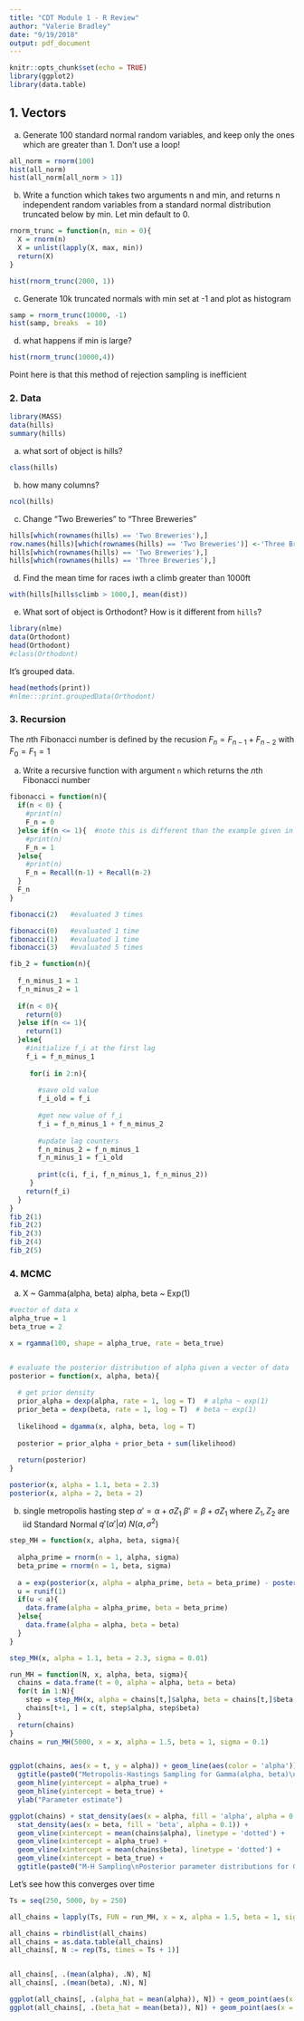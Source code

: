 ```yaml
---
title: "CDT Module 1 - R Review"
author: "Valerie Bradley"
date: "9/19/2018"
output: pdf_document
---
```


```r
knitr::opts_chunk$set(echo = TRUE)
library(ggplot2)
library(data.table)
```

## 1. Vectors

a. Generate 100 standard normal random variables, and keep only the ones which are greater than 1. Don’t use a loop!
```r
all_norm = rnorm(100)
hist(all_norm)
hist(all_norm[all_norm > 1])
```

b. Write a function which takes two arguments n and min, and returns n independent random variables from a standard normal distribution truncated below by min. Let min default to 0.
```r
rnorm_trunc = function(n, min = 0){
  X = rnorm(n)
  X = unlist(lapply(X, max, min))
  return(X)
}

hist(rnorm_trunc(2000, 1))
```


c. Generate 10k truncated normals with min set at -1 and plot as histogram
```r
samp = rnorm_trunc(10000, -1)
hist(samp, breaks  = 10)
```


d. what happens if min is large?
```r
hist(rnorm_trunc(10000,4))
```

Point here is that this method of rejection sampling is inefficient 


### 2. Data

```r
library(MASS)
data(hills)
summary(hills)
```

a. what sort of object is hills?
```r
class(hills)
```

b. how many columns?
```r
ncol(hills)
```

c. Change "Two Breweries" to "Three Breweries"
```r
hills[which(rownames(hills) == 'Two Breweries'),]
row.names(hills)[which(rownames(hills) == 'Two Breweries')] <-'Three Breweries'
hills[which(rownames(hills) == 'Two Breweries'),]
hills[which(rownames(hills) == 'Three Breweries'),]
```

d. Find the mean time for races iwth a climb greater than 1000ft
```r
with(hills[hills$climb > 1000,], mean(dist))
```

e. What sort of object is Orthodont?  How is it different from `hills`?
```r
library(nlme)
data(Orthodont)
head(Orthodont)
#class(Orthodont)
```
It's grouped data.


```r
head(methods(print))
#nlme:::print.groupedData(Orthodont)
```




### 3. Recursion

The $n$th Fibonacci number is defined by the recusion $F_n=F_{n-1} + F_{n-2}$ with $F_0=F_1=1$

a. Write a recursive function with argument `n` which returns the $n$th Fibonacci number

```r
fibonacci = function(n){
  if(n < 0) {
    #print(n)
    F_n = 0
  }else if(n <= 1){  #note this is different than the example given in Recall (they used <=2) - has to do with indexing from 0 v 1
    #print(n)
    F_n = 1
  }else{
    #print(n)
    F_n = Recall(n-1) + Recall(n-2)
  }
  F_n
}

fibonacci(2)   #evaluated 3 times

fibonacci(0)   #evaluated 1 time
fibonacci(1)   #evaluated 1 time
fibonacci(3)   #evaluated 5 times
```


```r
fib_2 = function(n){
  
  f_n_minus_1 = 1
  f_n_minus_2 = 1
  
  if(n < 0){
    return(0)
  }else if(n <= 1){
    return(1)
  }else{
    #initialize f_i at the first lag
    f_i = f_n_minus_1
    
     for(i in 2:n){
       
       #save old value
       f_i_old = f_i
       
       #get new value of f_i
       f_i = f_n_minus_1 + f_n_minus_2
       
       #update lag counters
       f_n_minus_2 = f_n_minus_1
       f_n_minus_1 = f_i_old
       
       print(c(i, f_i, f_n_minus_1, f_n_minus_2))
     }
    return(f_i)
  }
}
fib_2(1)
fib_2(2)
fib_2(3)
fib_2(4)
fib_2(5)
```


### 4. MCMC
a. 
X ~ Gamma(alpha, beta)
alpha, beta ~ Exp(1)

```r
#vector of data x
alpha_true = 1
beta_true = 2

x = rgamma(100, shape = alpha_true, rate = beta_true)


# evaluate the posterior distribution of alpha given a vector of data
posterior = function(x, alpha, beta){
  
  # get prior density
  prior_alpha = dexp(alpha, rate = 1, log = T)  # alpha ~ exp(1)
  prior_beta = dexp(beta, rate = 1, log = T)  # beta ~ exp(1)
  
  likelihood = dgamma(x, alpha, beta, log = T)
  
  posterior = prior_alpha + prior_beta + sum(likelihood)
  
  return(posterior)
}

posterior(x, alpha = 1.1, beta = 2.3)
posterior(x, alpha = 2, beta = 2)

```


b. single metropolis hasting step
$\alpha' = \alpha + \sigma Z_1$
$\beta' = \beta + \sigma Z_1$
where $Z_1 ,Z_2$ are iid Standard Normal $q'(\alpha' | \alpha) ~ N(\alpha, \sigma^2)$
```r
step_MH = function(x, alpha, beta, sigma){
  
  alpha_prime = rnorm(n = 1, alpha, sigma)
  beta_prime = rnorm(n = 1, beta, sigma)
  
  a = exp(posterior(x, alpha = alpha_prime, beta = beta_prime) - posterior(x, alpha = alpha, beta = beta))
  u = runif(1)
  if(u < a){
    data.frame(alpha = alpha_prime, beta = beta_prime)
  }else{
    data.frame(alpha = alpha, beta = beta)
  }
}

step_MH(x, alpha = 1.1, beta = 2.3, sigma = 0.01)

```

```r
run_MH = function(N, x, alpha, beta, sigma){
  chains = data.frame(t = 0, alpha = alpha, beta = beta)
  for(t in 1:N){
    step = step_MH(x, alpha = chains[t,]$alpha, beta = chains[t,]$beta, sigma)
    chains[t+1, ] = c(t, step$alpha, step$beta)
  }
  return(chains)
}
chains = run_MH(5000, x = x, alpha = 1.5, beta = 1, sigma = 0.1)


ggplot(chains, aes(x = t, y = alpha)) + geom_line(aes(color = 'alpha')) + geom_line(aes(x = t, y = beta, color = 'beta')) +
  ggtitle(paste0("Metropolis-Hastings Sampling for Gamma(alpha, beta)\n", "alpha = ", alpha_true, ", beta = ", beta_true)) + 
  geom_hline(yintercept = alpha_true) +
  geom_hline(yintercept = beta_true) +
  ylab("Parameter estimate")
```

```r
ggplot(chains) + stat_density(aes(x = alpha, fill = 'alpha', alpha = 0.1)) +
  stat_density(aes(x = beta, fill = 'beta', alpha = 0.1)) +
  geom_vline(xintercept = mean(chains$alpha), linetype = 'dotted') + 
  geom_vline(xintercept = alpha_true) +
  geom_vline(xintercept = mean(chains$beta), linetype = 'dotted') + 
  geom_vline(xintercept = beta_true) +
  ggtitle(paste0("M-H Sampling\nPosterior parameter distributions for Gamma(alpha, beta)\nT = ", nrow(chains) - 1))
```

Let's see how this converges over time
```r
Ts = seq(250, 5000, by = 250)

all_chains = lapply(Ts, FUN = run_MH, x = x, alpha = 1.5, beta = 1, sigma = 0.2)

all_chains = rbindlist(all_chains)
all_chains = as.data.table(all_chains)
all_chains[, N := rep(Ts, times = Ts + 1)]


all_chains[, .(mean(alpha), .N), N]
all_chains[, .(mean(beta), .N), N]

ggplot(all_chains[, .(alpha_hat = mean(alpha)), N]) + geom_point(aes(x = N, y = alpha_hat)) + geom_hline(yintercept = alpha_true)
ggplot(all_chains[, .(beta_hat = mean(beta)), N]) + geom_point(aes(x = N, y = beta_hat)) + geom_hline(yintercept = beta_true)

```



